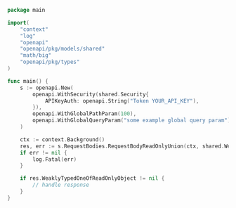 ```go showLineNumbers copy filename="Request Body Read Only Union usage example"
package main

import(
	"context"
	"log"
	"openapi"
	"openapi/pkg/models/shared"
	"math/big"
	"openapi/pkg/types"
)

func main() {
    s := openapi.New(
        openapi.WithSecurity(shared.Security{
            APIKeyAuth: openapi.String("Token YOUR_API_KEY"),
        }),
        openapi.WithGlobalPathParam(100),
        openapi.WithGlobalQueryParam("some example global query param"),
    )

    ctx := context.Background()
    res, err := s.RequestBodies.RequestBodyReadOnlyUnion(ctx, shared.WeaklyTypedOneOfReadOnlyObjectInput{})
    if err != nil {
        log.Fatal(err)
    }

    if res.WeaklyTypedOneOfReadOnlyObject != nil {
        // handle response
    }
}
```

